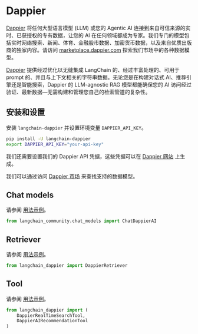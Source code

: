 # Dappier

[Dappier](https://dappier.com) 将任何大型语言模型 (LLM) 或您的 Agentic AI 连接到来自可信来源的实时、已获授权的专有数据，让您的 AI 在任何领域都成为专家。我们专门的模型包括实时网络搜索、新闻、体育、金融股市数据、加密货币数据，以及来自优质出版商的独家内容。请访问 [marketplace.dappier.com](https://marketplace.dappier.com) 探索我们市场中的各种数据模型。

[Dappier](https://dappier.com) 提供经过优化以无缝集成 LangChain 的、经过丰富处理的、可用于 prompt 的、并且与上下文相关的字符串数据。无论您是在构建对话式 AI、推荐引擎还是智能搜索，Dappier 的 LLM-agnostic RAG 模型都能确保您的 AI 访问经过验证、最新数据—无需构建和管理您自己的检索管道的复杂性。

## 安装和设置

安装 ``langchain-dappier`` 并设置环境变量 ``DAPPIER_API_KEY``。

```bash
pip install -U langchain-dappier
export DAPPIER_API_KEY="your-api-key"
```

我们还需要设置我们的 Dappier API 凭据，这些凭据可以在 [Dappier 网站](https://platform.dappier.com/profile/api-keys) 上生成。

我们可以通过访问 [Dappier 市场](https://platform.dappier.com/marketplace) 来查找支持的数据模型。

## Chat models

请参阅 [用法示例](/docs/integrations/chat/dappier)。

```python
from langchain_community.chat_models import ChatDappierAI
```

## Retriever

请参阅 [用法示例](/docs/integrations/retrievers/dappier)。

```python
from langchain_dappier import DappierRetriever
```

## Tool

请参阅 [用法示例](/docs/integrations/tools/dappier)。

```python
from langchain_dappier import (
    DappierRealTimeSearchTool,
    DappierAIRecommendationTool
)
```